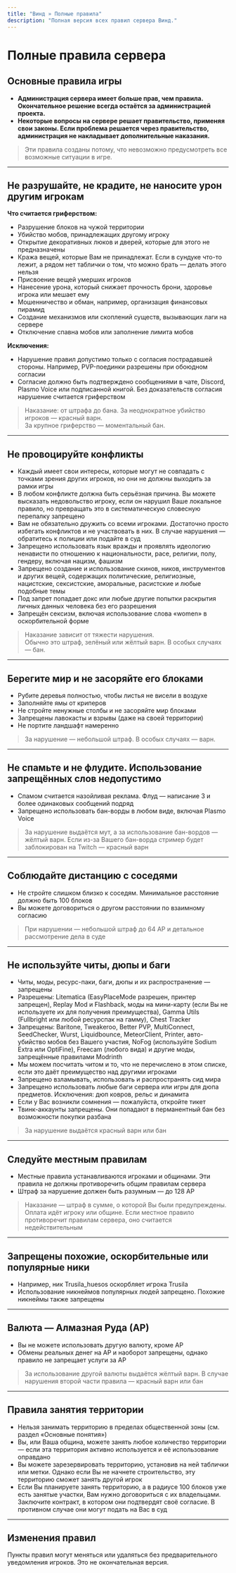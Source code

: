 ```yaml
---
title: "Винд » Полные правила"
description: "Полная версия всех правил сервера Винд."
---
```


# Полные правила сервера

## Основные правила игры

- **Администрация сервера имеет больше прав, чем правила. Окончательное решение всегда остаётся за администрацией проекта.**
- **Некоторые вопросы на сервере решает правительство, применяя свои законы. Если проблема решается через правительство, администрация не накладывает дополнительные наказания.**

> Эти правила созданы потому, что невозможно предусмотреть все возможные ситуации в игре.

---

## Не разрушайте, не крадите, не наносите урон другим игрокам

**Что считается гриферством:**

- Разрушение блоков на чужой территории
- Убийство мобов, принадлежащих другому игроку
- Открытие декоративных люков и дверей, которые для этого не предназначены
- Кража вещей, которые Вам не принадлежат. Если в сундуке что-то лежит, а рядом нет таблички о том, что можно брать — делать этого нельзя
- Присвоение вещей умерших игроков
- Нанесение урона, который снижает прочность брони, здоровье игрока или мешает ему
- Мошенничество и обман, например, организация финансовых пирамид
- Создание механизмов или скоплений существ, вызывающих лаги на сервере
- Отключение спавна мобов или заполнение лимита мобов

**Исключения:**

- Нарушение правил допустимо только с согласия пострадавшей стороны. Например, PVP-поединки разрешены при обоюдном согласии
- Согласие должно быть подтверждено сообщениями в чате, Discord, Plasmo Voice или подписанной книгой. Без доказательств согласия нарушение считается гриферством

> Наказание: от штрафа до бана. За неоднократное убийство игроков — красный варн.  
> За крупное гриферство — моментальный бан.

---

## Не провоцируйте конфликты

- Каждый имеет свои интересы, которые могут не совпадать с точками зрения других игроков, но они не должны выходить за рамки игры
- В любом конфликте должна быть серьёзная причина. Вы можете высказать недовольство игроку, если он нарушил Ваше локальное правило, но превращать это в систематическую словесную перепалку запрещено
- Вам не обязательно дружить со всеми игроками. Достаточно просто избегать конфликтов и не участвовать в них. В случае нарушения — обратитесь к полиции или подайте в суд
- Запрещено использовать язык вражды и проявлять идеологию ненависти по отношению к национальности, расе, религии, полу, гендеру, включая нацизм, фашизм
- Запрещено создание и использование скинов, ников, инструментов и других вещей, содержащих политические, религиозные, нацистские, сексистские, аморальные, расистские и любые подобные темы
- Под запрет попадает докс или любые другие попытки раскрытия личных данных человека без его разрешения
- Запрещён сексизм, включая использование слова «women» в оскорбительной форме

> Наказание зависит от тяжести нарушения.  
> Обычно это штраф, зелёный или жёлтый варн. В особых случаях — бан.

---

## Берегите мир и не засоряйте его блоками

- Рубите деревья полностью, чтобы листья не висели в воздухе
- Заполняйте ямы от криперов
- Не стройте ненужные столбы и не засоряйте мир блоками
- Запрещены лавокасты и взрывы (даже на своей территории)
- Не портите ландшафт намеренно

> За нарушение — небольшой штраф. В особых случаях — варн.

---

## Не спамьте и не флудите. Использование запрещённых слов недопустимо

- Спамом считается назойливая реклама. Флуд — написание 3 и более одинаковых сообщений подряд
- Запрещено использовать бан-ворды в любом виде, включая Plasmo Voice

> За нарушение выдаётся мут, а за использование бан-вордов — жёлтый варн. Если из-за Вашего бан-ворда стример будет заблокирован на Twitch — красный варн

---

## Соблюдайте дистанцию с соседями

- Не стройте слишком близко к соседям. Минимальное расстояние должно быть 100 блоков
- Вы можете договориться о другом расстоянии по взаимному согласию

> При нарушении — небольшой штраф до 64 АР и детальное рассмотрение дела в суде

---

## Не используйте читы, дюпы и баги

- Читы, моды, ресурс-паки, баги, дюпы и их распространение — запрещены
- Разрешены: Litematica (EasyPlaceMode разрешен, принтер запрещен), Replay Mod и Flashback, моды на мини-карту (если Вы не используете их для получения преимущества), Gamma Utils (Fullbright или любой ресурспак на гамму), Chest Tracker
- Запрещены: Baritone, Tweakeroo, Better PVP, MultiConnect, SeedChecker, Wurst, Liquidbounce, MeteorClient, Printer, авто-убийство мобов без Вашего участия, NoFog (используйте Sodium Extra или OptiFine), Freecam (любого вида) и другие моды, запрещённые правилами Modrinth
- Мы можем посчитать читом и то, что не перечислено в этом списке, если это даёт преимущество над другими игроками
- Запрещено взламывать, использовать и распространять сид мира
- Запрещено использовать любые баги сервера или игры для дюпа предметов. Исключения: дюп ковров, рельс и динамита
- Если у Вас возникли сомнения — пожалуйста, откройте тикет
- Твинк-аккаунты запрещены. Они попадают в перманентный бан без возможности покупки разбана

> За нарушение выдаётся красный варн или бан

---

## Следуйте местным правилам

- Местные правила устанавливаются игроками и общинами. Эти правила не должны противоречить общим правилам сервера
- Штраф за нарушение должен быть разумным — до 128 АР

> Наказание — штраф в сумме, о которой Вы были предупреждены. Оплата идёт игроку или общине. Если местное правило противоречит правилам сервера, оно считается недействительным

---

## Запрещены похожие, оскорбительные или популярные ники

- Например, ник Trusila_huesos оскорбляет игрока Trusila
- Использование никнеймов популярных людей запрещено. Похожие никнеймы также запрещены

---

## Валюта — Алмазная Руда (АР)

- Вы не можете использовать другую валюту, кроме АР
- Обмены реальных денег на АР и наоборот запрещены, однако правило не запрещает услуги за АР

> За использование другой валюты выдаётся жёлтый варн. В случае нарушения второй части правила — красный варн или бан

---

## Правила занятия территории

- Нельзя занимать территорию в пределах общественной зоны (см. раздел «Основные понятия»)
- Вы, или Ваша община, можете занять любое количество территории — если эта территория активно используется и её использование оправдано
- Вы можете зарезервировать территорию, установив на ней таблички или метки. Однако если Вы не начнете строительство, эту территорию сможет занять другой игрок
- Если Вы планируете занять территорию, а в радиусе 100 блоков уже есть занятые участки, Вам нужно договориться с их владельцами. Заключите контракт, в котором они подтвердят своё согласие. В противном случае они могут подать на Вас в суд

---

## Изменения правил

Пункты правил могут меняться или удаляться без предварительного уведомления игроков. Это не окончательная версия.